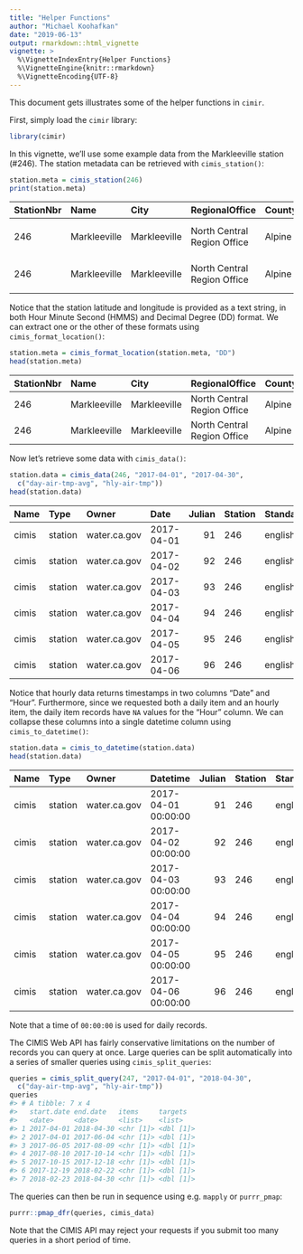```yaml
---
title: "Helper Functions"
author: "Michael Koohafkan"
date: "2019-06-13"
output: rmarkdown::html_vignette
vignette: >
  %\VignetteIndexEntry{Helper Functions}
  %\VignetteEngine{knitr::rmarkdown}
  %\VignetteEncoding{UTF-8}
---
```


This document gets illustrates some of the helper functions in `cimir `.



First, simply load the `cimir` library:


```r
library(cimir)
```

In this vignette, we'll use some example data from the 
Markleeville station (#246). The station metadata can be 
retrieved with `cimis_station()`:


```r
station.meta = cimis_station(246)
print(station.meta)
```


|StationNbr |Name         |City         |RegionalOffice              |County |ConnectDate |DisconnectDate |IsActive |IsEtoStation |Elevation |GroundCover |HmsLatitude           |HmsLongitude              |ZipCodes |SitingDesc |
|:----------|:------------|:------------|:---------------------------|:------|:-----------|:--------------|:--------|:------------|:---------|:-----------|:---------------------|:-------------------------|:--------|:----------|
|246        |Markleeville |Markleeville |North Central Region Office |Alpine |6/13/2014   |12/31/2050     |True     |True         |5517      |Grass       |38º46'24N / 38.773409 |-119º47'31W / -119.791930 |96120    |           |
|246        |Markleeville |Markleeville |North Central Region Office |Alpine |6/13/2014   |12/31/2050     |True     |True         |5517      |Grass       |38º46'24N / 38.773409 |-119º47'31W / -119.791930 |96133    |           |

Notice that the station latitude and longitude is provided as a text
string, in both Hour Minute Second (HMMS) and Decimal Degree (DD) 
format. We can extract one or the other of these formats using 
`cimis_format_location()`:


```r
station.meta = cimis_format_location(station.meta, "DD")
head(station.meta)
```


|StationNbr |Name         |City         |RegionalOffice              |County |ConnectDate |DisconnectDate |IsActive |IsEtoStation |Elevation |GroundCover | Latitude| Longitude|ZipCodes |SitingDesc |
|:----------|:------------|:------------|:---------------------------|:------|:-----------|:--------------|:--------|:------------|:---------|:-----------|--------:|---------:|:--------|:----------|
|246        |Markleeville |Markleeville |North Central Region Office |Alpine |6/13/2014   |12/31/2050     |True     |True         |5517      |Grass       | 38.77341| -119.7919|96120    |           |
|246        |Markleeville |Markleeville |North Central Region Office |Alpine |6/13/2014   |12/31/2050     |True     |True         |5517      |Grass       | 38.77341| -119.7919|96133    |           |

Now let's retrieve some data with `cimis_data()`:



```r
station.data = cimis_data(246, "2017-04-01", "2017-04-30",
  c("day-air-tmp-avg", "hly-air-tmp"))
head(station.data)
```


|Name  |Type    |Owner        |Date       | Julian|Station |Standard |ZipCodes     |Scope |Item         | Value|Qc |Unit |Hour |
|:-----|:-------|:------------|:----------|------:|:-------|:--------|:------------|:-----|:------------|-----:|:--|:----|:----|
|cimis |station |water.ca.gov |2017-04-01 |     91|246     |english  |96120, 96133 |daily |DayAirTmpAvg |  42.8|   |(F)  |NA   |
|cimis |station |water.ca.gov |2017-04-02 |     92|246     |english  |96120, 96133 |daily |DayAirTmpAvg |  45.7|   |(F)  |NA   |
|cimis |station |water.ca.gov |2017-04-03 |     93|246     |english  |96120, 96133 |daily |DayAirTmpAvg |  41.1|   |(F)  |NA   |
|cimis |station |water.ca.gov |2017-04-04 |     94|246     |english  |96120, 96133 |daily |DayAirTmpAvg |  47.0|   |(F)  |NA   |
|cimis |station |water.ca.gov |2017-04-05 |     95|246     |english  |96120, 96133 |daily |DayAirTmpAvg |  52.4|   |(F)  |NA   |
|cimis |station |water.ca.gov |2017-04-06 |     96|246     |english  |96120, 96133 |daily |DayAirTmpAvg |  48.9|   |(F)  |NA   |

Notice that hourly data returns timestamps in two columns "Date" and 
"Hour". Furthermore, since we requested both a daily item and an hourly 
item, the daily item records have `NA` values for the "Hour" column. We 
can collapse these columns into a single datetime column using 
`cimis_to_datetime()`:


```r
station.data = cimis_to_datetime(station.data)
head(station.data)
```


|Name  |Type    |Owner        |Datetime            | Julian|Station |Standard |ZipCodes     |Scope |Item         | Value|Qc |Unit |
|:-----|:-------|:------------|:-------------------|------:|:-------|:--------|:------------|:-----|:------------|-----:|:--|:----|
|cimis |station |water.ca.gov |2017-04-01 00:00:00 |     91|246     |english  |96120, 96133 |daily |DayAirTmpAvg |  42.8|   |(F)  |
|cimis |station |water.ca.gov |2017-04-02 00:00:00 |     92|246     |english  |96120, 96133 |daily |DayAirTmpAvg |  45.7|   |(F)  |
|cimis |station |water.ca.gov |2017-04-03 00:00:00 |     93|246     |english  |96120, 96133 |daily |DayAirTmpAvg |  41.1|   |(F)  |
|cimis |station |water.ca.gov |2017-04-04 00:00:00 |     94|246     |english  |96120, 96133 |daily |DayAirTmpAvg |  47.0|   |(F)  |
|cimis |station |water.ca.gov |2017-04-05 00:00:00 |     95|246     |english  |96120, 96133 |daily |DayAirTmpAvg |  52.4|   |(F)  |
|cimis |station |water.ca.gov |2017-04-06 00:00:00 |     96|246     |english  |96120, 96133 |daily |DayAirTmpAvg |  48.9|   |(F)  |

Note that a time of `00:00:00` is used for daily records.

The CIMIS Web API has fairly conservative limitations on the number
of records you can query at once. Large queries can be split 
automatically into a series of smaller queries using `cimis_split_queries`:


```r
queries = cimis_split_query(247, "2017-04-01", "2018-04-30",
  c("day-air-tmp-avg", "hly-air-tmp"))
queries
#> # A tibble: 7 x 4
#>   start.date end.date   items     targets  
#>   <date>     <date>     <list>    <list>   
#> 1 2017-04-01 2018-04-30 <chr [1]> <dbl [1]>
#> 2 2017-04-01 2017-06-04 <chr [1]> <dbl [1]>
#> 3 2017-06-05 2017-08-09 <chr [1]> <dbl [1]>
#> 4 2017-08-10 2017-10-14 <chr [1]> <dbl [1]>
#> 5 2017-10-15 2017-12-18 <chr [1]> <dbl [1]>
#> 6 2017-12-19 2018-02-22 <chr [1]> <dbl [1]>
#> 7 2018-02-23 2018-04-30 <chr [1]> <dbl [1]>
```

The queries can then be run in sequence using e.g. `mapply` or `purrr_pmap`:


```r
purrr::pmap_dfr(queries, cimis_data)
```

Note that the CIMIS API may reject your requests if you submit too many 
queries in a short period of time.
